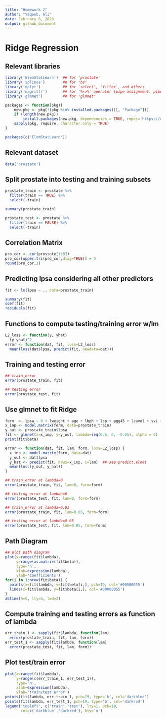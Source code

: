 ```yaml
---
title: "Homework 2"
author: "Yaqoob, Ali"
date: February 6, 2020
output: github_document
---
```


# Ridge Regression

## Relevant libraries
```r
library('ElemStatLearn')  ## for 'prostate'
library('splines')        ## for 'bs'
library('dplyr')          ## for 'select', 'filter', and others
library('magrittr')       ## for '%<>%' operator (pipe assignment: pipe and then assign output back)
library('glmnet')         ## for 'glmnet'
```
```r
packages <- function(pkg){
    new.pkg <- pkg[!(pkg %in% installed.packages()[, "Package"])]
    if (length(new.pkg))
        install.packages(new.pkg, dependencies = TRUE, repos='https://cran.rstudio.com/')
    sapply(pkg, require, character.only = TRUE)
}

packages(c('ElemStatLearn'))
```

## Relevant dataset
```r
data('prostate')
```


## Split prostate into testing and training subsets
```r
prostate_train <- prostate %>%
  filter(train == TRUE) %>% 
  select(-train)

summary(prostate_train)

prostate_test <- prostate %>%
  filter(train == FALSE) %>% 
  select(-train)
```
## Correlation Matrix

```r
pro_cor <- cor(prostate[1:8])
pro_cor[upper.tri(pro_cor,diag=TRUE)] = 0 
round(pro_cor,3)
```


## Predicting lpsa considering all other predictors
```r
fit <- lm(lpsa ~ ., data=prostate_train)
```

```r
summary(fit)
coef(fit)
residuals(fit)
```


## Functions to compute testing/training error w/lm
```r
L2_loss <- function(y, yhat)
  (y-yhat)^2
error <- function(dat, fit, loss=L2_loss)
  mean(loss(dat$lpsa, predict(fit, newdata=dat)))
```

## Training and testing error
```r
## train_error 
error(prostate_train, fit)

## testing error
error(prostate_test, fit)
```

## Use glmnet to fit Ridge
```r
form  <- lpsa ~ 0 + lweight + age + lbph + lcp + pgg45 + lcavol + svi + gleason
x_inp <- model.matrix(form, data=prostate_train)
y_out <- prostate_train$lpsa
fit <- glmnet(x=x_inp, y=y_out, lambda=seq(0.5, 0, -0.05), alpha = 0)
print(fit$beta)
```

```r
error <- function(dat, fit, lam, form, loss=L2_loss) {
  x_inp <- model.matrix(form, data=dat)
  y_out <- dat$lpsa
  y_hat <- predict(fit, newx=x_inp, s=lam)  ## see predict.elnet
  mean(loss(y_out, y_hat))
}
```


```r
## train_error at lambda=0
error(prostate_train, fit, lam=0, form=form)

## testing error at lambda=0
error(prostate_test, fit, lam=0, form=form)

## train_error at lambda=0.03
error(prostate_train, fit, lam=0.05, form=form)

## testing error at lambda=0.03
error(prostate_test, fit, lam=0.05, form=form)
```

## Path Diagram
```r

## plot path diagram
plot(x=range(fit$lambda),
     y=range(as.matrix(fit$beta)),
     type='n',
     xlab=expression(lambda),
     ylab='Coefficients')
for(i in 1:nrow(fit$beta)) {
  points(x=fit$lambda, y=fit$beta[i,], pch=19, col='#00000055')
  lines(x=fit$lambda, y=fit$beta[i,], col='#00000055')
}
abline(h=0, lty=3, lwd=2)

```

## Compute training and testing errors as function of lambda
```r
err_train_1 <- sapply(fit$lambda, function(lam) 
  error(prostate_train, fit, lam, form))
err_test_1 <- sapply(fit$lambda, function(lam) 
  error(prostate_test, fit, lam, form))
```

## Plot test/train error
```r
plot(x=range(fit$lambda),
     y=range(c(err_train_1, err_test_1)),
     type='n',
     xlab=expression(lambda),
     ylab='train/test error')
points(fit$lambda, err_train_1, pch=19, type='b', col='darkblue')
points(fit$lambda, err_test_1, pch=19, type='b', col='darkred')
legend('topleft', c('train','test'), lty=1, pch=19,
       col=c('darkblue','darkred'), bty='n')
```

